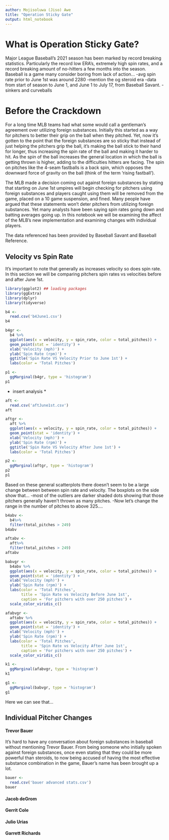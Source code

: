 ```yaml
---
author: Mojisoluwa (Jiso) Awe
title: "Operation Sticky Gate"
output: html_notebook
---
```


# What is Operation Sticky Gate?

Major League Baseball's 2021 season has been marked by record breaking statistics. Particularly the record low ERA's, extremely high spin rates, and a record breaking amount of no-hitters a few months into the season. Baseball is a game many consider boring from lack of action...
-avg spin rate prior to June 1st was around 2280
-mention the og steroid era
-data from start of season to June 1, and June 1 to July 17, from Baseball Savant.
-sinkers and curveballs

# Before the Crackdown

For a long time MLB teams had what some would call a gentleman's agreement over utilizing foreign substances. Initially this started as a way for pitchers to better their grip on the ball when they pitched. Yet, now it's gotten to the point that the foreign substances are so sticky that instead of just helping the pitchers grip the ball, it's making the ball stick to their hand for longer, thus increasing the spin rate of the ball and making it harder to hit. As the spin of the ball increases the general location in which the ball is getting thrown is higher, adding to the difficulties hitters are facing. The spin on pitches like the 4-seam fastballs is a back spin, which opposes the downward force of gravity on the ball (think of the term 'rising fastball'). 

The MLB made a decision coming out against foreign substances by stating that starting on June 1st umpires will begin checking for pitchers using foreign substances and players caught using them will be removed from the game, placed on a 10 game suspension, and fined. Many people have argued that these statements won't deter pitchers from utilizing foreign substances. Yet many analysts have been saying spin rates going down and batting  averages going up. In this notebook we will be examining the affect of the MLB's new implementation and examining changes with individual players.

The data referenced has been provided by Baseball Savant and Baseball Reference.



## Velocity vs Spin Rate

It's important to note that generally as increases velocity so does spin rate. In this section we will be comparing pitchers spin rates vs velocities before and after June 1st.

```r
library(ggplot2) ## loading packages
library(ggExtra)
library(dplyr)
library(tidyverse)
```



```r
b4 <-
  read.csv('b4June1.csv')
b4
```



```r
b4gr <-
  b4 %>%
  ggplot(aes(x = velocity, y = spin_rate, color = total_pitches)) +
  geom_point(stat = 'identity') +
  xlab('Velocity (mph)') +
  ylab('Spin Rate (rpm)') +
  ggtitle('Spin Rate VS Velocity Prior to June 1st') +
  labs(color = 'Total Pitches')

p1 <-
  ggMarginal(b4gr, type = 'histogram')
p1
```

 * insert analysis *
 
 
 
 
```r
aft <-
  read.csv('aftJune1st.csv')
aft
```


```r
aftgr <-
  aft %>%
  ggplot(aes(x = velocity, y = spin_rate, color = total_pitches)) +
  geom_point(stat = 'identity') +
  xlab('Velocity (mph)') +
  ylab('Spin Rate (rpm)') +
  ggtitle('Spin Rate VS Velocity After June 1st') +
  labs(color = 'Total Pitches')

p2 <-
  ggMarginal(aftgr, type = 'histogram')
p2
p1
```


Based on these general scatterplots there doesn't seem to be a large change between between spin rate and velocity. The boxplots on the side show that...
-most of the outliers are darker shaded dots showing that those pitchers generally haven't thrown as many pitches.
-Now let's change the range in the number of pitches to above 325....


```r
b4abv <-
  b4%>%
  filter(total_pitches > 249)
b4abv
```

```r
aftabv <-
  aft%>%
  filter(total_pitches > 249)
aftabv
```

```r
babvgr <-
  b4abv %>%
  ggplot(aes(x = velocity, y = spin_rate, color = total_pitches)) +
  geom_point(stat = 'identity') +
  xlab('Velocity (mph)') +
  ylab('Spin Rate (rpm)') +
  labs(color = 'Total Pitches',
       title = 'Spin Rate vs Velocity Before June 1st',
       caption = 'For pitchers with over 250 pitches') +
  scale_color_viridis_c()

```


```r
afabvgr <-
  aftabv %>%
  ggplot(aes(x = velocity, y = spin_rate, color = total_pitches)) +
  geom_point(stat = 'identity') +
  xlab('Velocity (mph)') +
  ylab('Spin Rate (rpm)') +
  labs(color = 'Total Pitches',
       title = 'Spin Rate vs Velocity After June 1st',
       caption = 'For pitchers with over 250 pitches') +
  scale_color_viridis_c()

k1 <- 
  ggMarginal(afabvgr, type = 'histogram')
k1

g1 <-
  ggMarginal(babvgr, type = 'histogram')
g1
```

Here we can see that...


## Individual Pitcher Changes

#### Trevor Bauer

It's hard to have any conversation about foreign substances in baseball without mentioning Trevor Bauer. From being someone who initially spoken against foreign substances, once even stating that they could be more powerful than steroids, to now being accused of having the most effective substance combination in the game, Bauer's name has been brought up a lot.

```r
bauer <-
  read.csv('bauer advanced stats.csv')
bauer
```





#### Jacob deGrom

#### Gerrit Cole

#### Julio Urias

#### Garrett Richards
```r

```


